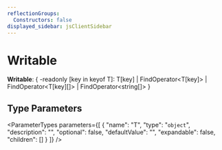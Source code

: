 ```yaml
---
reflectionGroups:
  Constructors: false
displayed_sidebar: jsClientSidebar
---
```



# Writable

 **Writable**: &#123; -readonly [key in keyof T]: T[key] \| FindOperator&#60;T[key]&#62; \| FindOperator&#60;T[key][]&#62; \| FindOperator&#60;string[]&#62; &#125;

## Type Parameters

<ParameterTypes parameters={[
  {
    "name": "T",
    "type": "`object`",
    "description": "",
    "optional": false,
    "defaultValue": "",
    "expandable": false,
    "children": []
  }
]} />
